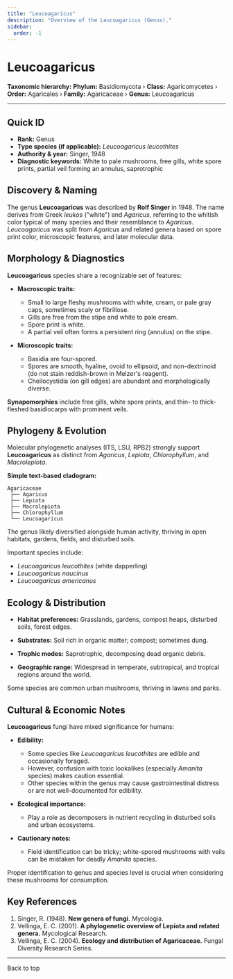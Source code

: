 ```yaml
---
title: "Leucoagaricus"
description: "Overview of the Leucoagaricus (Genus)."
sidebar:
  order: -1
---
```



# Leucoagaricus <Badge variant="note" text="Genus" />

**Taxonomic hierarchy:** **Phylum:** Basidiomycota › **Class:** Agaricomycetes › **Order:** Agaricales › **Family:** Agaricaceae › **Genus:** Leucoagaricus

---

## Quick ID
* **Rank:** Genus  
* **Type species (if applicable):** _Leucoagaricus leucothites_  
* **Authority & year:** Singer, 1948  
* **Diagnostic keywords:** White to pale mushrooms, free gills, white spore prints, partial veil forming an annulus, saprotrophic  

## Discovery & Naming
The genus **Leucoagaricus** was described by **Rolf Singer** in 1948. The name derives from Greek _leukos_ ("white") and _Agaricus_, referring to the whitish color typical of many species and their resemblance to _Agaricus_. _Leucoagaricus_ was split from _Agaricus_ and related genera based on spore print color, microscopic features, and later molecular data.

## Morphology & Diagnostics
**Leucoagaricus** species share a recognizable set of features:

- **Macroscopic traits:**
  - Small to large fleshy mushrooms with white, cream, or pale gray caps, sometimes scaly or fibrillose.
  - Gills are free from the stipe and white to pale cream.
  - Spore print is white.
  - A partial veil often forms a persistent ring (annulus) on the stipe.

- **Microscopic traits:**
  - Basidia are four-spored.
  - Spores are smooth, hyaline, ovoid to ellipsoid, and non-dextrinoid (do not stain reddish-brown in Melzer's reagent).
  - Cheilocystidia (on gill edges) are abundant and morphologically diverse.

**Synapomorphies** include free gills, white spore prints, and thin- to thick-fleshed basidiocarps with prominent veils.

## Phylogeny & Evolution
Molecular phylogenetic analyses (ITS, LSU, RPB2) strongly support **Leucoagaricus** as distinct from _Agaricus_, _Lepiota_, _Chlorophyllum_, and _Macrolepiota_.

**Simple text-based cladogram:**
```
Agaricaceae
 ├── Agaricus
 ├── Lepiota
 ├── Macrolepiota
 ├── Chlorophyllum
 └── Leucoagaricus
```
The genus likely diversified alongside human activity, thriving in open habitats, gardens, fields, and disturbed soils.

Important species include:

- _Leucoagaricus leucothites_ (white dapperling)
- _Leucoagaricus naucinus_
- _Leucoagaricus americanus_

## Ecology & Distribution
- **Habitat preferences:** Grasslands, gardens, compost heaps, disturbed soils, forest edges.
- **Substrates:** Soil rich in organic matter; compost; sometimes dung.
- **Trophic modes:** Saprotrophic, decomposing dead organic debris.

- **Geographic range:** Widespread in temperate, subtropical, and tropical regions around the world.

Some species are common urban mushrooms, thriving in lawns and parks.

## Cultural & Economic Notes
**Leucoagaricus** fungi have mixed significance for humans:

- **Edibility:**
  - Some species like _Leucoagaricus leucothites_ are edible and occasionally foraged.
  - However, confusion with toxic lookalikes (especially _Amanita_ species) makes caution essential.
  - Other species within the genus may cause gastrointestinal distress or are not well-documented for edibility.

- **Ecological importance:**
  - Play a role as decomposers in nutrient recycling in disturbed soils and urban ecosystems.

- **Cautionary notes:**
  - Field identification can be tricky; white-spored mushrooms with veils can be mistaken for deadly _Amanita_ species.

Proper identification to genus and species level is crucial when considering these mushrooms for consumption.

## Key References
1. Singer, R. (1948). **New genera of fungi.** Mycologia.  
2. Vellinga, E. C. (2001). **A phylogenetic overview of Lepiota and related genera.** Mycological Research.  
3. Vellinga, E. C. (2004). **Ecology and distribution of Agaricaceae.** Fungal Diversity Research Series.  

---

<LinkButton href="#top" variant="minimal" icon="arrow-up">
  Back to top
</LinkButton>
